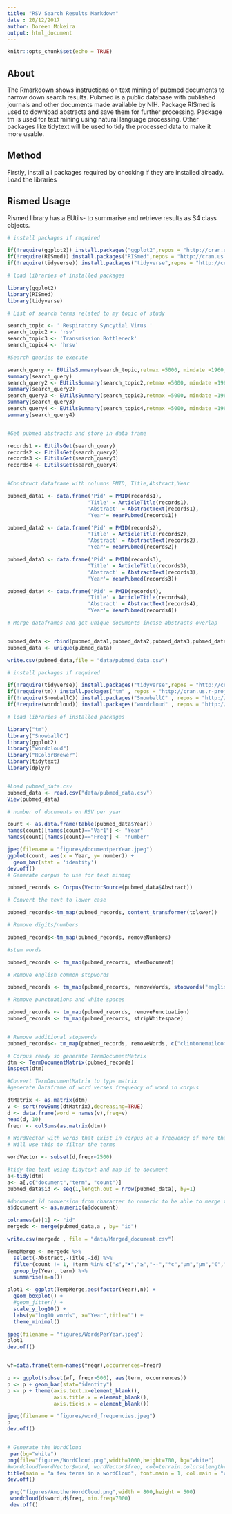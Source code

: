 ```yaml
---
title: "RSV Search Results Markdown"
date : 20/12/2017
author: Doreen Mokeira
output: html_document
---
```


```r
knitr::opts_chunk$set(echo = TRUE)
```

## About
The Rmarkdown shows instructions on text mining of pubmed documents to narrow down search results. Pubmed is a public database with published journals and other documents made available by NIH. Package RISmed is used to download abstracts and save them for further processing. Package tm is used for text mining using natural language processing. Other packages like tidytext will be used to tidy the processed data to make it more usable.


## Method

Firstly, install all packages required by checking if they are installed already.
Load the libraries 


## Rismed Usage

Rismed library has a EUtils- to summarise and retrieve results as S4 class objects.


```r
# install packages if required

if(!require(ggplot2)) install.packages("ggplot2",repos = "http://cran.us.r-project.org")
if(!require(RISmed)) install.packages("RISmed",repos = "http://cran.us.r-project.org")
if(!require(tidyverse)) install.packages("tidyverse",repos = "http://cran.us.r-project.org")

# load libraries of installed packages

library(ggplot2)
library(RISmed)
library(tidyverse)

# List of search terms related to my topic of study

search_topic <- ' Respiratory Syncytial Virus '
search_topic2 <- 'rsv'
search_topic3 <- 'Transmission Bottleneck'
search_topic4 <- 'hrsv'

#Search queries to execute

search_query <- EUtilsSummary(search_topic,retmax =5000, mindate =1960,maxdate=2017)
summary(search_query)
search_query2 <- EUtilsSummary(search_topic2,retmax =5000, mindate =1960,maxdate=2017)
summary(search_query2)
search_query3 <- EUtilsSummary(search_topic3,retmax =5000, mindate =1960,maxdate=2017)
summary(search_query3)
search_query4 <- EUtilsSummary(search_topic4,retmax =5000, mindate =1960,maxdate=2017)
summary(search_query4)


#Get pubmed abstracts and store in data frame

records1 <- EUtilsGet(search_query)
records2 <- EUtilsGet(search_query2)
records3 <- EUtilsGet(search_query3)
records4 <- EUtilsGet(search_query4)


#Construct dataframe with columns PMID, Title,Abstract,Year

pubmed_data1 <- data.frame('Pid' = PMID(records1),
                          'Title' = ArticleTitle(records1),
                          'Abstract' = AbstractText(records1),
                          'Year'= YearPubmed(records1))

pubmed_data2 <- data.frame('Pid' = PMID(records2),
                          'Title' = ArticleTitle(records2),
                          'Abstract' = AbstractText(records2),
                          'Year'= YearPubmed(records2))

pubmed_data3 <- data.frame('Pid' = PMID(records3),
                          'Title' = ArticleTitle(records3),
                          'Abstract' = AbstractText(records3),
                          'Year'= YearPubmed(records3))

pubmed_data4 <- data.frame('Pid' = PMID(records4),
                          'Title' = ArticleTitle(records4),
                          'Abstract' = AbstractText(records4),
                          'Year'= YearPubmed(records4))

# Merge dataframes and get unique documents incase abstracts overlap


pubmed_data <- rbind(pubmed_data1,pubmed_data2,pubmed_data3,pubmed_data4)
pubmed_data <- unique(pubmed_data)

write.csv(pubmed_data,file = "data/pubmed_data.csv")

``` 

```r
# install packages if required

if(!require(tidyverse)) install.packages("tidyverse",repos = "http://cran.us.r-project.org")
if(!require(tm)) install.packages("tm" , repos = "http://cran.us.r-project.org")
if(!require(SnowballC)) install.packages("SnowballC" , repos = "http://cran.us.r-project.org")
if(!require(wordcloud)) install.packages("wordcloud" , repos = "http://cran.us.r-project.org")

# load libraries of installed packages

library("tm")
library("SnowballC")
library(ggplot2)
library("wordcloud")
library("RColorBrewer")
library(tidytext)
library(dplyr)


#Load pubmed_data.csv
pubmed_data <- read.csv("data/pubmed_data.csv")
View(pubmed_data)

# number of documents on RSV per year

count <- as.data.frame(table(pubmed_data$Year))
names(count)[names(count)=="Var1"] <- "Year"
names(count)[names(count)=="Freq"] <- "number"

jpeg(filename = "figures/documentperYear.jpeg")
ggplot(count, aes(x = Year, y= number)) +
  geom_bar(stat = 'identity')
dev.off()
# Generate corpus to use for text mining

pubmed_records <- Corpus(VectorSource(pubmed_data$Abstract))

# Convert the text to lower case

pubmed_records<-tm_map(pubmed_records, content_transformer(tolower))

# Remove digits/numbers

pubmed_records<-tm_map(pubmed_records, removeNumbers)

#stem words 

pubmed_records <- tm_map(pubmed_records, stemDocument)

# Remove english common stopwords

pubmed_records <- tm_map(pubmed_records, removeWords, stopwords("english"))

# Remove punctuations and white spaces

pubmed_records <- tm_map(pubmed_records, removePunctuation)
pubmed_records <- tm_map(pubmed_records, stripWhitespace)


# Remove additional stopwords
pubmed_records<- tm_map(pubmed_records, removeWords, c("clintonemailcom", "stategov", "hrod"))

# Corpus ready so generate TermDocumentMatrix
dtm <- TermDocumentMatrix(pubmed_records)
inspect(dtm)

#Convert TermDocumentMatrix to type matrix 
#generate Dataframe of word verses frequency of word in corpus

dtMatrix <- as.matrix(dtm)
v <- sort(rowSums(dtMatrix),decreasing=TRUE)
d <- data.frame(word = names(v),freq=v)
head(d, 10)
freqr <- colSums(as.matrix(dtm))

# WordVector with words that exist in corpus at a frequency of more than 500
# Will use this to filter the terms

wordVector <- subset(d,freqr<2500)

#tidy the text using tidytext and map id to document
a<-tidy(dtm)
a<- a[,c("document","term", "count")]
pubmed_data$id <- seq(1,length.out = nrow(pubmed_data), by=1)

#document id conversion from character to numeric to be able to merge the dataframes
a$document <- as.numeric(a$document)

colnames(a)[1] <- "id"
mergedc <- merge(pubmed_data,a , by= "id")

write.csv(mergedc , file = "data/Merged_document.csv")

TempMerge <- mergedc %>% 
  select(-Abstract,-Title,-id) %>%
  filter(count != 1, !term %in% c("≤","•","≥","··","°c","µm","μm","€","∼", term == wordVector)) %>% 
  group_by(Year, term) %>%
  summarise(n=n()) 

plot1 <- ggplot(TempMerge,aes(factor(Year),n)) + 
  geom_boxplot() +
  #geom_jitter() +
  scale_y_log10() +
  labs(y="log10 words", x="Year",title="") +
  theme_minimal()

jpeg(filename = "figures/WordsPerYear.jpeg")
plot1
dev.off()


wf=data.frame(term=names(freqr),occurrences=freqr)

p <- ggplot(subset(wf, freqr>500), aes(term, occurrences))
p <- p + geom_bar(stat="identity")
p <- p + theme(axis.text.x=element_blank(),
               axis.title.x = element_blank(),
               axis.ticks.x = element_blank())

jpeg(filename = "figures/word_frequencies.jpeg")
p
dev.off()


# Generate the WordCloud
 par(bg="white")
png(file="figures/WordCloud.png",width=1000,height=700, bg="white")
#wordcloud(wordVector$word, wordVector$freq, col=terrain.colors(length(d$word), alpha=0.9), random.order=FALSE, rot.per=0.3 )
title(main = "a few terms in a wordCloud", font.main = 1, col.main = "cornsilk3", cex.main = 1.5)
dev.off()

 png("figures/AnotherWordCloud.png",width = 800,height = 500)
 wordcloud(d$word,d$freq, min.freq=7000)
 dev.off()
 
 
```



